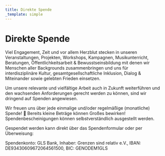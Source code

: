 ```yaml
---
title: Direkte Spende
_template: simple
---
```


# Direkte Spende

Viel Engagement, Zeit und vor allem Herzblut stecken in unseren Veranstaltungen,
Projekten, Workshops, Kampagnen, Musikunterricht, Beratungen,
Öffentlichkeitsarbeit & Bewusstseinsbildung mit denen wir Menschen aller
Backgrounds zusammenbringen und uns für interdisziplinäre Kultur,
gesamtgesellschaftliche Inklusion, Dialog & Miteinander sowie gelebten
Frieden einsetzen.

Um unsere relevante und vielfältige Arbeit auch in Zukunft weiterführen und
den wachsenden Anforderungen gerecht werden zu können, sind wir dringend auf
Spenden angewiesen.

Wir freuen uns über jede einmalige und/oder regelmäßige (monatliche) Spende! 🙂
Bereits kleine Beträge können Großes bewirken!
Spendenbescheinigungen können selbstverständlich ausgestellt werden.

Gespendet werden kann direkt über das Spendenformular oder per Überweisung:

Spendenkonto: GLS Bank, Inhaber: Grenzen sind relativ e.V., IBAN: DE93430609672064561500, BIC: GENODEM1GLS

<DonationForm />
